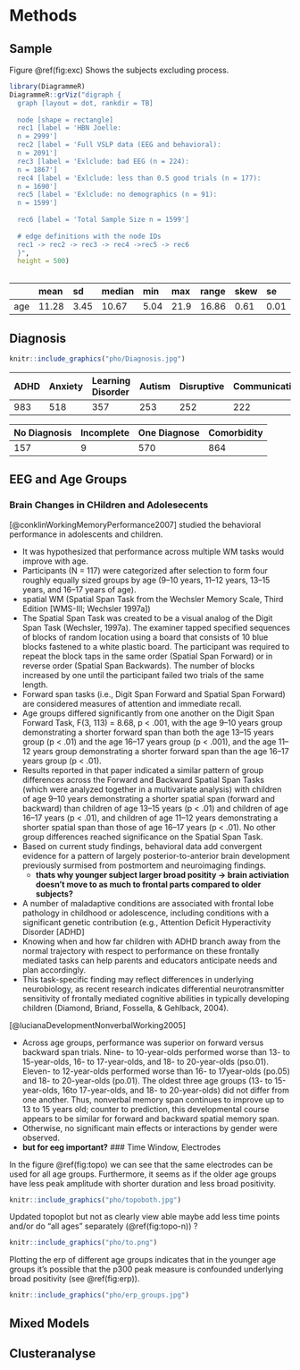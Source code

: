 # Methods {#methods}


## Sample 

Figure \@ref(fig:exc) Shows the subjects excluding process.

```r

library(DiagrammeR)
DiagrammeR::grViz("digraph {
  graph [layout = dot, rankdir = TB]
  
  node [shape = rectangle]        
  rec1 [label = 'HBN Joelle: 
  n = 2999']
  rec2 [label = 'Full VSLP data (EEG and behavioral):
  n = 2091']
  rec3 [label = 'Exlclude: bad EEG (n = 224):
  n = 1867']
  rec4 [label = 'Exlclude: less than 0.5 good trials (n = 177):
  n = 1690']
  rec5 [label = 'Exlclude: no demographics (n = 91):
  n = 1599']
  
  rec6 [label = 'Total Sample Size n = 1599']
  
  # edge definitions with the node IDs
  rec1 -> rec2 -> rec3 -> rec4 ->rec5 -> rec6
  }",
  height = 500)
  
```



||mean| sd|median|min|max|range|skew|se|
|:-|:-|:-|:-|:-|:-|:-|:-|:-|
|age|11.28|3.45|10.67|5.04|21.9|16.86|0.61|0.01|


## Diagnosis 


```r
knitr::include_graphics("pho/Diagnosis.jpg")
```


|ADHD|Anxiety|Learning Disorder|Autism|Disruptive|Communication|Depression|Other
|:------|:------|:-|:-|:-|:-|:-|:-|
|983| 518 | 357| 253| 252| 222| 147| 0 |

|No Diagnosis|Incomplete|One Diagnose|Comorbidity|
|:-|:-|:-|:-|
|157 | 9 | 570|864|

## EEG and Age Groups 

### Brain Changes in CHildren and Adolesecents 

[@conklinWorkingMemoryPerformance2007] studied the behavioral performance in adolescents and children. 

* It was hypothesized that performance across multiple WM tasks would improve with age.
* Participants (N = 117) were categorized after selection to form four roughly equally sized groups by age (9–10 years, 11–12 years, 13–15 years, and 16–17 years of age).
* spatial WM (Spatial Span Task from the Wechsler Memory Scale, Third Edition [WMS-III; Wechsler 1997a]) 
* The Spatial Span Task was created to be a visual analog of the Digit Span Task (Wechsler, 1997a). The examiner tapped specified sequences of blocks of random location using a board that consists of 10 blue blocks fastened to a white plastic board. The participant was required to repeat the block taps in the same order (Spatial Span Forward) or in reverse order (Spatial Span Backwards). The number of blocks increased by one until the participant failed two trials of the same length.
* Forward span tasks (i.e., Digit Span Forward and Spatial Span Forward) are considered measures of attention and immediate recall.
* Age groups differed significantly from one another on the Digit Span Forward Task, F(3, 113) = 8.68, p < .001, with the age 9–10 years group demonstrating a shorter forward span than both the age 13–15 years group (p < .01) and the age 16–17 years group (p < .001), and the age 11–12 years group demonstrating a shorter forward span than the age 16–17 years group (p < .01).
* Results reported in that paper indicated a similar pattern of group differences across the Forward and Backward Spatial Span Tasks (which were analyzed together in a multivariate analysis) with children of age 9–10 years demonstrating a shorter spatial span (forward and backward) than children of age 13–15 years (p < .01) and children of age 16–17 years (p < .01), and children of age 11–12 years demonstrating a shorter spatial span than those of age 16–17 years (p < .01). No other group differences reached significance on the Spatial Span Task.
* Based on current study findings, behavioral data add convergent evidence for a pattern of largely posterior-to-anterior brain development previously surmised from postmortem and neuroimaging findings.
  * **thats why younger subject larger broad positity -> brain activiation doesn't move to as much to frontal parts compared to older subjects?** 
* A number of maladaptive conditions are associated with frontal lobe pathology in childhood or adolescence, including conditions with a significant genetic contribution (e.g., Attention Deficit Hyperactivity Disorder [ADHD]
* Knowing when and how far children with ADHD branch away from the normal trajectory with respect to performance on these frontally mediated tasks can help parents and educators anticipate needs and plan accordingly.
* This task-specific finding may reflect differences in underlying neurobiology, as recent research indicates differential neurotransmitter sensitivity of frontally mediated cognitive abilities in typically developing children (Diamond, Briand, Fossella, & Gehlback, 2004).


[@lucianaDevelopmentNonverbalWorking2005]

* Across age groups, performance was superior on forward versus backward span trials. Nine- to 10-year-olds performed worse than 13- to 15-year-olds, 16- to 17-year-olds, and 18- to 20-year-olds (pso.01). Eleven- to 12-year-olds performed worse than 16- to 17year-olds (po.05) and 18- to 20-year-olds (po.01). The oldest three age groups (13- to 15-year-olds, 16to 17-year-olds, and 18- to 20-year-olds) did not differ from one another. Thus, nonverbal memory span continues to improve up to 13 to 15 years old; counter to prediction, this developmental course appears to be similar for forward and backward spatial memory span.
* Otherwise, no significant main effects or interactions by gender were observed.
 * **but for eeg important?**
### Time Window, Electrodes 

In the figure \@ref(fig:topo) we can see that the same electrodes can be used for all age groups. Furthermore, it seems as if the older age groups have less peak amplitude with shorter duration and less broad positivity. 

```r
knitr::include_graphics("pho/topoboth.jpg")
```

Updated topoplot but not as clearly view able maybe add less time points and/or do "all ages" separately (\@ref(fig:topo-n)) ? 

```r
knitr::include_graphics("pho/to.png")
```
Plotting the erp of different age groups indicates that in the younger age groups it's possible that the p300 peak measure is confounded underlying broad positivity (see \@ref(fig:erp)). 

```r
knitr::include_graphics("pho/erp_groups.jpg")
```


## Mixed Models 
## Clusteranalyse 